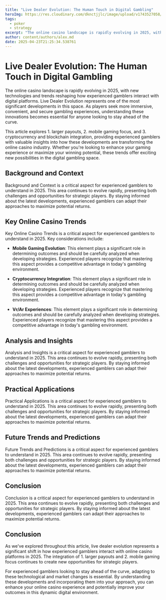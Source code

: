 ```yaml
---
title: "Live Dealer Evolution: The Human Touch in Digital Gambling"
heroImg: https://res.cloudinary.com/dknctjjlc/image/upload/v1743527058/Blog/empty-office-chairs-meeting-room_xywvvb.webp
tags:
  - poker
  - strategy
excerpt: "The online casino landscape is rapidly evolving in 2025, with new technologies and trends reshaping how experienced gamblers interact with digital platforms. Live Dealer Evolution represents one of the most significant developments in this space. As players seek more immersive, convenient, and secure gambling experiences, understanding these innovations becomes essential for anyone looking to stay ahead of the curve."
author: content/authors/alex.md
date: 2025-04-23T21:25:34.538761
---
```


# Live Dealer Evolution: The Human Touch in Digital Gambling

The online casino landscape is rapidly evolving in 2025, with new technologies and trends reshaping how experienced gamblers interact with digital platforms. Live Dealer Evolution represents one of the most significant developments in this space. As players seek more immersive, convenient, and secure gambling experiences, understanding these innovations becomes essential for anyone looking to stay ahead of the curve.

This article explores 1. larger payouts, 2. mobile gaming focus, and 3. cryptocurrency and blockchain integration, providing experienced gamblers with valuable insights into how these developments are transforming the online casino industry. Whether you're looking to enhance your gaming experience or maximize your winning potential, these trends offer exciting new possibilities in the digital gambling space.

## Background and Context

Background and Context is a critical aspect for experienced gamblers to understand in 2025. This area continues to evolve rapidly, presenting both challenges and opportunities for strategic players. By staying informed about the latest developments, experienced gamblers can adapt their approaches to maximize potential returns.

## Key Online Casino Trends

Key Online Casino Trends is a critical aspect for experienced gamblers to understand in 2025. Key considerations include:

- **Mobile Gaming Evolution**: This element plays a significant role in determining outcomes and should be carefully analyzed when developing strategies. Experienced players recognize that mastering this aspect provides a competitive advantage in today's gambling environment.

- **Cryptocurrency Integration**: This element plays a significant role in determining outcomes and should be carefully analyzed when developing strategies. Experienced players recognize that mastering this aspect provides a competitive advantage in today's gambling environment.

- **Vr/Ar Experiences**: This element plays a significant role in determining outcomes and should be carefully analyzed when developing strategies. Experienced players recognize that mastering this aspect provides a competitive advantage in today's gambling environment.



## Analysis and Insights

Analysis and Insights is a critical aspect for experienced gamblers to understand in 2025. This area continues to evolve rapidly, presenting both challenges and opportunities for strategic players. By staying informed about the latest developments, experienced gamblers can adapt their approaches to maximize potential returns.

## Practical Applications

Practical Applications is a critical aspect for experienced gamblers to understand in 2025. This area continues to evolve rapidly, presenting both challenges and opportunities for strategic players. By staying informed about the latest developments, experienced gamblers can adapt their approaches to maximize potential returns.

## Future Trends and Predictions

Future Trends and Predictions is a critical aspect for experienced gamblers to understand in 2025. This area continues to evolve rapidly, presenting both challenges and opportunities for strategic players. By staying informed about the latest developments, experienced gamblers can adapt their approaches to maximize potential returns.

## Conclusion

Conclusion is a critical aspect for experienced gamblers to understand in 2025. This area continues to evolve rapidly, presenting both challenges and opportunities for strategic players. By staying informed about the latest developments, experienced gamblers can adapt their approaches to maximize potential returns.

## Conclusion

As we've explored throughout this article, live dealer evolution represents a significant shift in how experienced gamblers interact with online casino platforms in 2025. The integration of 1. larger payouts and 2. mobile gaming focus continues to create new opportunities for strategic players.

For experienced gamblers looking to stay ahead of the curve, adapting to these technological and market changes is essential. By understanding these developments and incorporating them into your approach, you can enhance your online casino experience and potentially improve your outcomes in this dynamic digital environment.